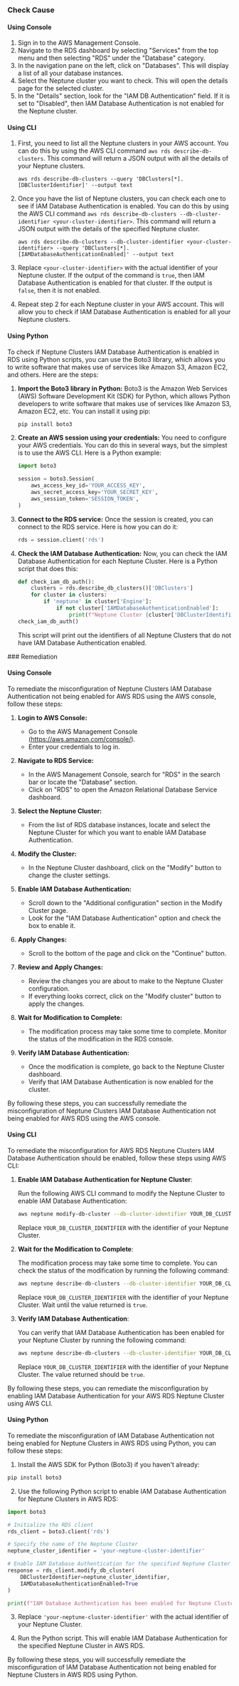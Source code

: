 

<Tabs><Tab title='Cause'>
### Check Cause

#### Using Console

1. Sign in to the AWS Management Console.
2. Navigate to the RDS dashboard by selecting "Services" from the top menu and then selecting "RDS" under the "Database" category.
3. In the navigation pane on the left, click on "Databases". This will display a list of all your database instances.
4. Select the Neptune cluster you want to check. This will open the details page for the selected cluster.
5. In the "Details" section, look for the "IAM DB Authentication" field. If it is set to "Disabled", then IAM Database Authentication is not enabled for the Neptune cluster.

#### Using CLI

1. First, you need to list all the Neptune clusters in your AWS account. You can do this by using the AWS CLI command `aws rds describe-db-clusters`. This command will return a JSON output with all the details of your Neptune clusters.

    ```
    aws rds describe-db-clusters --query 'DBClusters[*].[DBClusterIdentifier]' --output text
    ```

2. Once you have the list of Neptune clusters, you can check each one to see if IAM Database Authentication is enabled. You can do this by using the AWS CLI command `aws rds describe-db-clusters --db-cluster-identifier <your-cluster-identifier>`. This command will return a JSON output with the details of the specified Neptune cluster.

    ```
    aws rds describe-db-clusters --db-cluster-identifier <your-cluster-identifier> --query 'DBClusters[*].[IAMDatabaseAuthenticationEnabled]' --output text
    ```

3. Replace `<your-cluster-identifier>` with the actual identifier of your Neptune cluster. If the output of the command is `true`, then IAM Database Authentication is enabled for that cluster. If the output is `false`, then it is not enabled.

4. Repeat step 2 for each Neptune cluster in your AWS account. This will allow you to check if IAM Database Authentication is enabled for all your Neptune clusters.

#### Using Python

To check if Neptune Clusters IAM Database Authentication is enabled in RDS using Python scripts, you can use the Boto3 library, which allows you to write software that makes use of services like Amazon S3, Amazon EC2, and others. Here are the steps:

1. **Import the Boto3 library in Python:**
   Boto3 is the Amazon Web Services (AWS) Software Development Kit (SDK) for Python, which allows Python developers to write software that makes use of services like Amazon S3, Amazon EC2, etc. You can install it using pip:
   ```python
   pip install boto3
   ```

2. **Create an AWS session using your credentials:**
   You need to configure your AWS credentials. You can do this in several ways, but the simplest is to use the AWS CLI. Here is a Python example:
   ```python
   import boto3

   session = boto3.Session(
       aws_access_key_id='YOUR_ACCESS_KEY',
       aws_secret_access_key='YOUR_SECRET_KEY',
       aws_session_token='SESSION_TOKEN',
   )
   ```

3. **Connect to the RDS service:**
   Once the session is created, you can connect to the RDS service. Here is how you can do it:
   ```python
   rds = session.client('rds')
   ```

4. **Check the IAM Database Authentication:**
   Now, you can check the IAM Database Authentication for each Neptune Cluster. Here is a Python script that does this:
   ```python
   def check_iam_db_auth():
       clusters = rds.describe_db_clusters()['DBClusters']
       for cluster in clusters:
           if 'neptune' in cluster['Engine']:
               if not cluster['IAMDatabaseAuthenticationEnabled']:
                   print(f"Neptune Cluster {cluster['DBClusterIdentifier']} does not have IAM Database Authentication enabled.")
   check_iam_db_auth()
   ```
   This script will print out the identifiers of all Neptune Clusters that do not have IAM Database Authentication enabled.

</Tab>

<Tab title='Remediation'>
### Remediation

#### Using Console

To remediate the misconfiguration of Neptune Clusters IAM Database Authentication not being enabled for AWS RDS using the AWS console, follow these steps:

1. **Login to AWS Console:**
   - Go to the AWS Management Console (https://aws.amazon.com/console/).
   - Enter your credentials to log in.

2. **Navigate to RDS Service:**
   - In the AWS Management Console, search for "RDS" in the search bar or locate the "Database" section.
   - Click on "RDS" to open the Amazon Relational Database Service dashboard.

3. **Select the Neptune Cluster:**
   - From the list of RDS database instances, locate and select the Neptune Cluster for which you want to enable IAM Database Authentication.

4. **Modify the Cluster:**
   - In the Neptune Cluster dashboard, click on the "Modify" button to change the cluster settings.

5. **Enable IAM Database Authentication:**
   - Scroll down to the "Additional configuration" section in the Modify Cluster page.
   - Look for the "IAM Database Authentication" option and check the box to enable it.

6. **Apply Changes:**
   - Scroll to the bottom of the page and click on the "Continue" button.

7. **Review and Apply Changes:**
   - Review the changes you are about to make to the Neptune Cluster configuration.
   - If everything looks correct, click on the "Modify cluster" button to apply the changes.

8. **Wait for Modification to Complete:**
   - The modification process may take some time to complete. Monitor the status of the modification in the RDS console.

9. **Verify IAM Database Authentication:**
   - Once the modification is complete, go back to the Neptune Cluster dashboard.
   - Verify that IAM Database Authentication is now enabled for the cluster.

By following these steps, you can successfully remediate the misconfiguration of Neptune Clusters IAM Database Authentication not being enabled for AWS RDS using the AWS console.

#### Using CLI

To remediate the misconfiguration for AWS RDS Neptune Clusters IAM Database Authentication should be enabled, follow these steps using AWS CLI:

1. **Enable IAM Database Authentication for Neptune Cluster**:
   
   Run the following AWS CLI command to modify the Neptune Cluster to enable IAM Database Authentication:
   
   ```bash
   aws neptune modify-db-cluster --db-cluster-identifier YOUR_DB_CLUSTER_IDENTIFIER --enable-iam-database-authentication
   ```
   
   Replace `YOUR_DB_CLUSTER_IDENTIFIER` with the identifier of your Neptune Cluster.

2. **Wait for the Modification to Complete**:
   
   The modification process may take some time to complete. You can check the status of the modification by running the following command:
   
   ```bash
   aws neptune describe-db-clusters --db-cluster-identifier YOUR_DB_CLUSTER_IDENTIFIER --query 'DBClusters[0].IAMDatabaseAuthenticationEnabled'
   ```
   
   Replace `YOUR_DB_CLUSTER_IDENTIFIER` with the identifier of your Neptune Cluster. Wait until the value returned is `true`.

3. **Verify IAM Database Authentication**:
   
   You can verify that IAM Database Authentication has been enabled for your Neptune Cluster by running the following command:
   
   ```bash
   aws neptune describe-db-clusters --db-cluster-identifier YOUR_DB_CLUSTER_IDENTIFIER --query 'DBClusters[0].IAMDatabaseAuthenticationEnabled'
   ```
   
   Replace `YOUR_DB_CLUSTER_IDENTIFIER` with the identifier of your Neptune Cluster. The value returned should be `true`.

By following these steps, you can remediate the misconfiguration by enabling IAM Database Authentication for your AWS RDS Neptune Cluster using AWS CLI.

#### Using Python

To remediate the misconfiguration of IAM Database Authentication not being enabled for Neptune Clusters in AWS RDS using Python, you can follow these steps:

1. Install the AWS SDK for Python (Boto3) if you haven't already:
```bash
pip install boto3
```

2. Use the following Python script to enable IAM Database Authentication for Neptune Clusters in AWS RDS:

```python
import boto3

# Initialize the RDS client
rds_client = boto3.client('rds')

# Specify the name of the Neptune Cluster
neptune_cluster_identifier = 'your-neptune-cluster-identifier'

# Enable IAM Database Authentication for the specified Neptune Cluster
response = rds_client.modify_db_cluster(
    DBClusterIdentifier=neptune_cluster_identifier,
    IAMDatabaseAuthenticationEnabled=True
)

print(f"IAM Database Authentication has been enabled for Neptune Cluster: {neptune_cluster_identifier}")
```

3. Replace `'your-neptune-cluster-identifier'` with the actual identifier of your Neptune Cluster.

4. Run the Python script. This will enable IAM Database Authentication for the specified Neptune Cluster in AWS RDS.

By following these steps, you will successfully remediate the misconfiguration of IAM Database Authentication not being enabled for Neptune Clusters in AWS RDS using Python.


</Tab>
</Tabs>